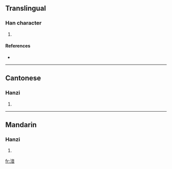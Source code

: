 ==Translingual==

===Han character===
{{Han char|rn=85|rad=水|as=09|sn=12|four=3016<sub>1</sub>|canj=水卜廿日 (EYTA)}}

# {{defn|Han|sort=水09}}

====References====
* {{Han ref|kx=0636.110|dkj=17811|dj=1043.160|hdz=31684.050|uh=6E46|ud=28230|bh=D9E8|bd=55784}}

----

==Cantonese==

===Hanzi===
{{yue-hanzi|jyut=|y=nap6}}

# {{defn|Cantonese}}

----

==Mandarin==

===Hanzi===
{{cmn-hanzi|pin=[[qì]] ([[qi4]])|wg=ch'i<sup>4</sup>}}

# {{defn|Mandarin}}

[[fr:湆]]